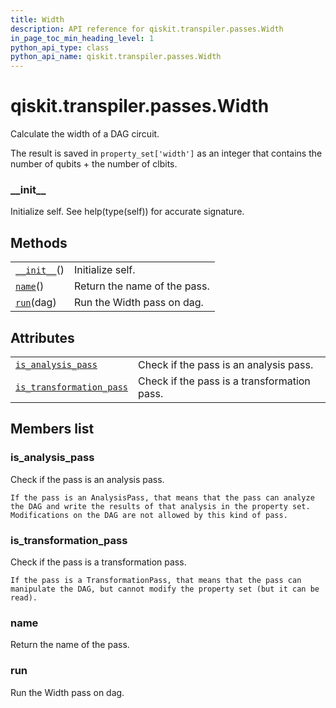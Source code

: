 ```yaml
---
title: Width
description: API reference for qiskit.transpiler.passes.Width
in_page_toc_min_heading_level: 1
python_api_type: class
python_api_name: qiskit.transpiler.passes.Width
---
```


# qiskit.transpiler.passes.Width

<Class id="qiskit.transpiler.passes.Width" isDedicatedPage={true} github="https://github.com/qiskit/qiskit/tree/stable/0.17/qiskit/transpiler/passes/analysis/width.py" signature="Width(*args, **kwargs)" modifiers="class">
  Calculate the width of a DAG circuit.

  The result is saved in `property_set['width']` as an integer that contains the number of qubits + the number of clbits.

  ### \_\_init\_\_

  <Function id="qiskit.transpiler.passes.Width.__init__" signature="__init__()">
    Initialize self. See help(type(self)) for accurate signature.
  </Function>

  ## Methods

  |                                                                                                    |                              |
  | -------------------------------------------------------------------------------------------------- | ---------------------------- |
  | [`__init__`](#qiskit.transpiler.passes.Width.__init__ "qiskit.transpiler.passes.Width.__init__")() | Initialize self.             |
  | [`name`](#qiskit.transpiler.passes.Width.name "qiskit.transpiler.passes.Width.name")()             | Return the name of the pass. |
  | [`run`](#qiskit.transpiler.passes.Width.run "qiskit.transpiler.passes.Width.run")(dag)             | Run the Width pass on dag.   |

  ## Attributes

  |                                                                                                                                            |                                             |
  | ------------------------------------------------------------------------------------------------------------------------------------------ | ------------------------------------------- |
  | [`is_analysis_pass`](#qiskit.transpiler.passes.Width.is_analysis_pass "qiskit.transpiler.passes.Width.is_analysis_pass")                   | Check if the pass is an analysis pass.      |
  | [`is_transformation_pass`](#qiskit.transpiler.passes.Width.is_transformation_pass "qiskit.transpiler.passes.Width.is_transformation_pass") | Check if the pass is a transformation pass. |

  ## Members list

  ### is\_analysis\_pass

  <Attribute id="qiskit.transpiler.passes.Width.is_analysis_pass">
    Check if the pass is an analysis pass.

    If the pass is an AnalysisPass, that means that the pass can analyze the DAG and write the results of that analysis in the property set. Modifications on the DAG are not allowed by this kind of pass.
  </Attribute>

  ### is\_transformation\_pass

  <Attribute id="qiskit.transpiler.passes.Width.is_transformation_pass">
    Check if the pass is a transformation pass.

    If the pass is a TransformationPass, that means that the pass can manipulate the DAG, but cannot modify the property set (but it can be read).
  </Attribute>

  ### name

  <Function id="qiskit.transpiler.passes.Width.name" signature="name()">
    Return the name of the pass.
  </Function>

  ### run

  <Function id="qiskit.transpiler.passes.Width.run" signature="run(dag)">
    Run the Width pass on dag.
  </Function>
</Class>

